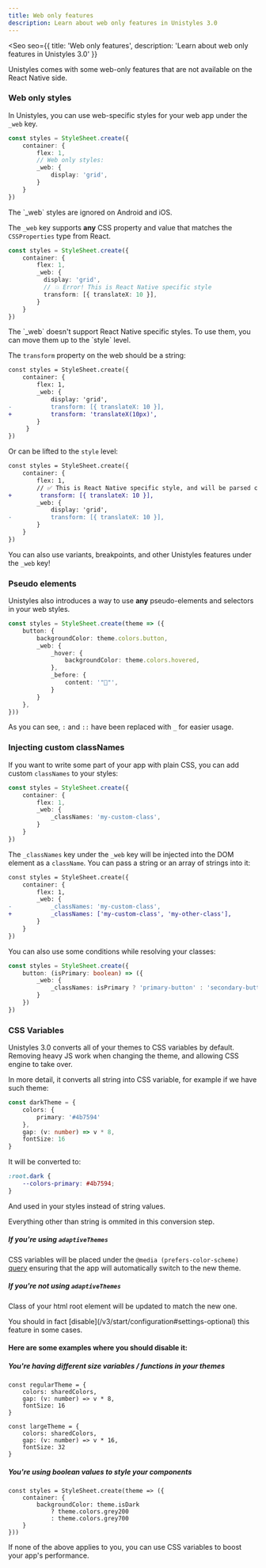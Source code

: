 ```yaml
---
title: Web only features
description: Learn about web only features in Unistyles 3.0
---
```



<Seo
    seo={{
        title: 'Web only features',
        description: 'Learn about web only features in Unistyles 3.0'
    }}
>

Unistyles comes with some web-only features that are not available on the React Native side.

### Web only styles

In Unistyles, you can use web-specific styles for your web app under the `_web` key.

```ts
const styles = StyleSheet.create({
    container: {
        flex: 1,
        // Web only styles:
        _web: {
            display: 'grid',
        }
    }
})
```

<Aside>
The `_web` styles are ignored on Android and iOS.
</Aside>

The `_web` key supports **any** CSS property and value that matches the `CSSProperties` type from React.

```ts
const styles = StyleSheet.create({
    container: {
        flex: 1,
        _web: {
          display: 'grid',
          // 💥 Error! This is React Native specific style
          transform: [{ translateX: 10 }],
        }
    }
})
```

<Aside>
The `_web` doesn't support React Native specific styles. To use them, you can move them up to the `style` level.
</Aside>

The `transform` property on the web should be a string:

```diff lang="ts"
const styles = StyleSheet.create({
    container: {
        flex: 1,
        _web: {
            display: 'grid',
-           transform: [{ translateX: 10 }],
+           transform: 'translateX(10px)',
        }
     }
})
```

Or can be lifted  to the `style` level:

```diff lang="ts"
const styles = StyleSheet.create({
    container: {
        flex: 1,
        // ✅ This is React Native specific style, and will be parsed correctly for web
+        transform: [{ translateX: 10 }],
        _web: {
            display: 'grid',
-           transform: [{ translateX: 10 }],
        }
    }
})
```

You can also use variants, breakpoints, and other Unistyles features under the `_web` key!

### Pseudo elements

Unistyles also introduces a way to use **any** pseudo-elements and selectors in your web styles.

```ts
const styles = StyleSheet.create(theme => ({
    button: {
        backgroundColor: theme.colors.button,
        _web: {
            _hover: {
                backgroundColor: theme.colors.hovered,
            },
            _before: {
                content: '"🦄"',
            }
        }
    },
}))
```

As you can see, `:` and `::` have been replaced with `_` for easier usage.

### Injecting custom classNames

If you want to write some part of your app with plain CSS, you can add custom `classNames` to your styles:

```ts
const styles = StyleSheet.create({
    container: {
        flex: 1,
        _web: {
            _classNames: 'my-custom-class',
        }
    }
})
```

The `_classNames` key under the `_web` key will be injected into the DOM element as a `className`. You can pass a string or an array of strings into it:

```diff lang="ts"
const styles = StyleSheet.create({
    container: {
        flex: 1,
        _web: {
-           _classNames: 'my-custom-class',
+           _classNames: ['my-custom-class', 'my-other-class'],
        }
    }
})
```

You can also use some conditions while resolving your classes:

```ts
const styles = StyleSheet.create({
    button: (isPrimary: boolean) => ({
        _web: {
            _classNames: isPrimary ? 'primary-button' : 'secondary-button',
        }
    })
})
```

### CSS Variables

Unistyles 3.0 converts all of your themes to CSS variables by default. Removing heavy JS work when changing the theme, and allowing CSS engine to take over.

In more detail, it converts all string into CSS variable, for example if we have such theme:

```ts
const darkTheme = {
    colors: {
        primary: '#4b7594'
    },
    gap: (v: number) => v * 8,
    fontSize: 16
}
```

It will be converted to:

```css
:root.dark {
    --colors-primary: #4b7594;
}
```

And used in your styles instead of string values.

<Aside type="caution">
Everything other than string is ommited in this conversion step.
</Aside>

##### If you're using `adaptiveThemes`
CSS variables will be placed under the `@media (prefers-color-scheme)` [query](https://developer.mozilla.org/en-US/docs/Web/CSS/@media/prefers-color-scheme) ensuring that the app will automatically switch to the new theme.

##### If you're not using `adaptiveThemes`
Class of your html root element will be updated to match the new one.

<Aside type="caution">
You should in fact [disable](/v3/start/configuration#settings-optional) this feature in some cases.
</Aside>

#### Here are some examples where you should disable it:

##### You're having different size variables / functions in your themes
```tsx
const regularTheme = {
    colors: sharedColors,
    gap: (v: number) => v * 8,
    fontSize: 16
}

const largeTheme = {
    colors: sharedColors,
    gap: (v: number) => v * 16,
    fontSize: 32
}
```

##### You're using boolean values to style your components

```tsx
const styles = StyleSheet.create(theme => ({
    container: {
        backgroundColor: theme.isDark
            ? theme.colors.grey200
            : theme.colors.grey700
    }
}))
```

If none of the above applies to you, you can use CSS variables to boost your app's performance.
</Seo>

